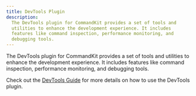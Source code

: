 ```yaml
---
title: DevTools Plugin
description:
  The DevTools plugin for CommandKit provides a set of tools and
  utilities to enhance the development experience. It includes
  features like command inspection, performance monitoring, and
  debugging tools.
---
```



The DevTools plugin for CommandKit provides a set of tools and
utilities to enhance the development experience. It includes features
like command inspection, performance monitoring, and debugging tools.

Check out the [DevTools Guide](../../12-devtools/01-introduction.mdx)
for more details on how to use the DevTools plugin.
